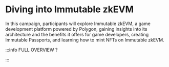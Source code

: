 # Diving into Immutable zkEVM

In this campaign, participants will explore Immutable zkEVM, a game development platform powered by Polygon, gaining insights into its architecture and the benefits it offers for game developers, creating Immutable Passports, and learning how to mint NFTs on Immutable zkEVM.


<DocCardList />

:::info FULL OVERVIEW ?

<QuestButton
  text="Go To Campaign Page"
  link="https://app.stackup.dev/campaign_page/diving-into-immutable-zkevm"/>

:::
